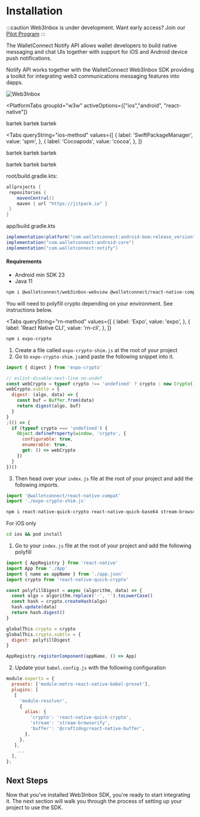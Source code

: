 
# Installation

:::caution
Web3Inbox is under development. Want early access? Join our [Pilot Program](https://walletconnect.com/partners)
:::

The WalletConnect Notify API allows wallet developers to build native messaging and chat UIs together with support for iOS and Android device push notifications.

Notify API works together with the WalletConnect Web3Inbox SDK providing a toolkit for integrating web3 communications messaging features into dapps.

![Web3Inbox](/img/web3wallet-notify-screenshots.png)

<PlatformTabs
	groupId="w3w"
	activeOptions={["ios","android", "react-native"]}
>
<PlatformTabItem value="ios">

bartek bartek bartek

<Tabs
queryString="ios-method"
	values={[
		{ label: 'SwiftPackageManager', value: 'spm', },
		{ label: 'Cocoapods', value: 'cocoa', },
	]}
>
<TabItem value="spm">

bartek bartek bartek

</TabItem>
<TabItem value="cocoa">

bartek bartek bartek

</TabItem>
</Tabs>

</PlatformTabItem>
<PlatformTabItem value="android">

root/build.gradle.kts:

```gradle
allprojects {
 repositories {
    mavenCentral()
    maven { url "https://jitpack.io" }
 }
}
```

app/build.gradle.kts

```gradle
implementation(platform("com.walletconnect:android-bom:release_version"))
implementation("com.walletconnect:android-core")
implementation("com.walletconnect:notify")
```

#### Requirements

- Android min SDK 23
- Java 11

</PlatformTabItem>

<PlatformTabItem value="react-native">

```bash npm2yarn
npm i @walletconnect/web3inbox-webview @walletconnect/react-native-compat
```

You will need to polyfill crypto depending on your environment. See instructions below.

<Tabs
queryString="rn-method"
	values={[
		{ label: 'Expo', value: 'expo', },
		{ label: 'React Native CLI', value: 'rn-cli', },
	]}
>
<TabItem value="expo">

```bash npm2yarn
npm i expo-crypto
```

1. Create a file called `expo-crypto-shim.js` at the root of your project
2. Go to `expo-crypto-shim.js`and paste the following snippet into it.

```js
import { digest } from 'expo-crypto'

// eslint-disable-next-line no-undef
const webCrypto = typeof crypto !== 'undefined' ? crypto : new Crypto()
webCrypto.subtle = {
  digest: (algo, data) => {
    const buf = Buffer.from(data)
    return digest(algo, buf)
  }
}
;(() => {
  if (typeof crypto === 'undefined') {
    Object.defineProperty(window, 'crypto', {
      configurable: true,
      enumerable: true,
      get: () => webCrypto
    })
  }
})()
```

3. Then head over your `index.js` file at the root of your project and add the following imports.

```js
import '@walletconnect/react-native-compat'
import './expo-crypto-shim.js'
```

</TabItem>
<TabItem value="rn-cli">

```bash npm2yarn
npm i react-native-quick-crypto react-native-quick-base64 stream-browserify @craftzdog/react-native-buffer babel-plugin-module-resolver
```

For iOS only

```bash
cd ios && pod install
```

1. Go to your `index.js` file at the root of your project and add the following polyfill

```js
import { AppRegistry } from 'react-native'
import App from './App'
import { name as appName } from './app.json'
import crypto from 'react-native-quick-crypto'

const polyfillDigest = async (algorithm, data) => {
  const algo = algorithm.replace('-', '').toLowerCase()
  const hash = crypto.createHash(algo)
  hash.update(data)
  return hash.digest()
}

globalThis.crypto = crypto
globalThis.crypto.subtle = {
  digest: polyfillDigest
}

AppRegistry.registerComponent(appName, () => App)
```

2. Update your `babel.config.js` with the following configuration

```js
module.exports = {
  presets: ['module:metro-react-native-babel-preset'],
  plugins: [
   [
     'module-resolver',
     {
       alias: {
         'crypto': 'react-native-quick-crypto',
         'stream': 'stream-browserify',
         'buffer': '@craftzdog/react-native-buffer',
       },
     },
   ],
    ...
  ],
};
```

</TabItem>
</Tabs>
</PlatformTabItem>

</PlatformTabs>

## Next Steps

Now that you've installed Web3Inbox SDK, you're ready to start integrating it. The next section will walk you through the process of setting up your project to use the SDK.
